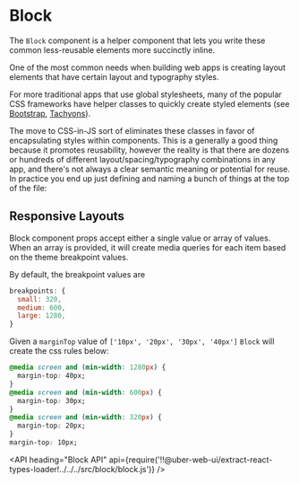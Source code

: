<!--
Copyright (c) 2018-2019 Uber Technologies, Inc.

This source code is licensed under the MIT license found in the
LICENSE file in the root directory of this source tree.
-->




# Block

The `Block` component is a helper component that lets you write these common less-reusable elements more succinctly inline.

One of the most common needs when building web apps is creating layout elements that have certain layout and typography styles.

For more traditional apps that use global stylesheets, many of the popular CSS frameworks have helper classes to quickly create
styled elements (see [Bootstrap](https://getbootstrap.com/docs/4.1/utilities/sizing/), [Tachyons](http://tachyons.io/docs/layout/spacing/)).

The move to CSS-in-JS sort of eliminates these classes in favor of encapsulating styles within components. This is a generally a good thing because it promotes reusability, however the reality is that there are dozens or hundreds of different layout/spacing/typography combinations in any app, and there's not always a clear semantic meaning or potential for reuse. In practice you end up just defining and naming a bunch of things at the top of the file:

<Example title="Block basic Usage" path="block/basic.js">
  <Basic />
</Example>

<Example title="Block with font customization" path="block/fonts.js">
  <Fonts />
</Example>

<Example title="Block as a flexbox" path="block/flexbox.js">
  <Flexbox />
</Example>

<Example title="Block with grid usage" path="block/grid.js">
  <Grid />
</Example>

## Responsive Layouts

Block component props accept either a single value or array of values. When an array is provided,
it will create media queries for each item based on the theme breakpoint values.

By default, the breakpoint values are

```js
breakpoints: {
  small: 320,
  medium: 600,
  large: 1280,
}
```

Given a `marginTop` value of `['10px', '20px', '30px', '40px']` `Block` will create the css rules below:

```css
@media screen and (min-width: 1280px) {
  margin-top: 40px;
}
@media screen and (min-width: 600px) {
  margin-top: 30px;
}
@media screen and (min-width: 320px) {
  margin-top: 20px;
}
margin-top: 10px;
```

<Example title="Responsive Properties" path="block/responsive.js">
  <Responsive />
</Example>

<Example title="Overrides" path="block/override.js">
  <Override />
</Example>

<API
  heading="Block API"
  api={require('!!@uber-web-ui/extract-react-types-loader!../../../src/block/block.js')}
/>

